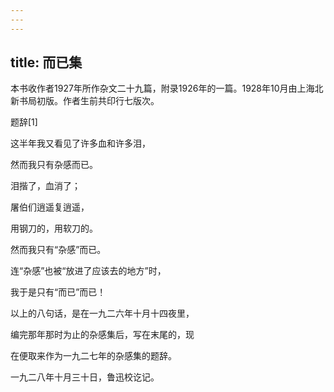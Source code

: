 ```yaml
---
---
---
```

title: 而已集
---




本书收作者1927年所作杂文二十九篇，附录1926年的一篇。1928年10月由上海北新书局初版。作者生前共印行七版次。





题辞[1]


这半年我又看见了许多血和许多泪，

然而我只有杂感而已。





泪揩了，血消了；

屠伯们逍遥复逍遥，

用钢刀的，用软刀的。

然而我只有“杂感”而已。





连“杂感”也被“放进了应该去的地方”时，

我于是只有“而已”而已！

以上的八句话，是在一九二六年十月十四夜里，

编完那年那时为止的杂感集后，写在末尾的，现

在便取来作为一九二七年的杂感集的题辞。

一九二八年十月三十日，鲁迅校讫记。